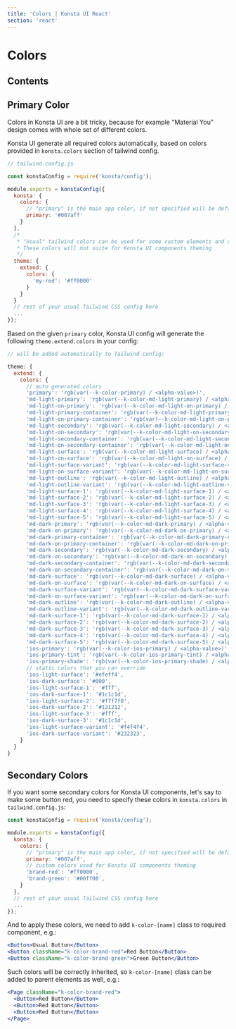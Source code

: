 ```yaml
---
title: 'Colors | Konsta UI React'
section: 'react'
---
```


# Colors

## Contents

## Primary Color

Colors in Konsta UI are a bit tricky, because for example "Material You" design comes with whole set of different colors.

Konsta UI generate all required colors automatically, based on colors provided in `konsta.colors` section of tailwind config.

```js
// tailwind.config.js

const konstaConfig = require('konsta/config');

module.exports = konstaConfig({
  konsta: {
    colors: {
      // "primary" is the main app color, if not specified will be default to '#007aff'
      primary: '#007aff'
    }
  },
  /*
   * "Usual" tailwind colors can be used for some custom elements and styling.
   * These colors will not suite for Konsta UI components theming
   */
  theme: {
    extend: {
      colors: {
        'my-red': '#ff0000'
      }
    }
  }
  // rest of your usual Tailwind CSS config here
  ...
});

```

Based on the given `primary` color, Konsta UI config will generate the following `theme.extend.colors` in your config:

```js
// will be added automatically to Tailwind config:

theme: {
  extend: {
    colors: {
      // auto generated colors
      'primary': 'rgb(var(--k-color-primary) / <alpha-value>)',
      'md-light-primary': 'rgb(var(--k-color-md-light-primary) / <alpha-value>)',
      'md-light-on-primary': 'rgb(var(--k-color-md-light-on-primary) / <alpha-value>)',
      'md-light-primary-container': 'rgb(var(--k-color-md-light-primary-container) / <alpha-value>)',
      'md-light-on-primary-container': 'rgb(var(--k-color-md-light-on-primary-container) / <alpha-value>)',
      'md-light-secondary': 'rgb(var(--k-color-md-light-secondary) / <alpha-value>)',
      'md-light-on-secondary': 'rgb(var(--k-color-md-light-on-secondary) / <alpha-value>)',
      'md-light-secondary-container': 'rgb(var(--k-color-md-light-secondary-container) / <alpha-value>)',
      'md-light-on-secondary-container': 'rgb(var(--k-color-md-light-on-secondary-container) / <alpha-value>)',
      'md-light-surface': 'rgb(var(--k-color-md-light-surface) / <alpha-value>)',
      'md-light-on-surface': 'rgb(var(--k-color-md-light-on-surface) / <alpha-value>)',
      'md-light-surface-variant': 'rgb(var(--k-color-md-light-surface-variant) / <alpha-value>)',
      'md-light-on-surface-variant': 'rgb(var(--k-color-md-light-on-surface-variant) / <alpha-value>)',
      'md-light-outline': 'rgb(var(--k-color-md-light-outline) / <alpha-value>)',
      'md-light-outline-variant': 'rgb(var(--k-color-md-light-outline-variant) / <alpha-value>)',
      'md-light-surface-1': 'rgb(var(--k-color-md-light-surface-1) / <alpha-value>)',
      'md-light-surface-2': 'rgb(var(--k-color-md-light-surface-2) / <alpha-value>)',
      'md-light-surface-3': 'rgb(var(--k-color-md-light-surface-3) / <alpha-value>)',
      'md-light-surface-4': 'rgb(var(--k-color-md-light-surface-4) / <alpha-value>)',
      'md-light-surface-5': 'rgb(var(--k-color-md-light-surface-5) / <alpha-value>)',
      'md-dark-primary': 'rgb(var(--k-color-md-dark-primary) / <alpha-value>)',
      'md-dark-on-primary': 'rgb(var(--k-color-md-dark-on-primary) / <alpha-value>)',
      'md-dark-primary-container': 'rgb(var(--k-color-md-dark-primary-container) / <alpha-value>)',
      'md-dark-on-primary-container': 'rgb(var(--k-color-md-dark-on-primary-container) / <alpha-value>)',
      'md-dark-secondary': 'rgb(var(--k-color-md-dark-secondary) / <alpha-value>)',
      'md-dark-on-secondary': 'rgb(var(--k-color-md-dark-on-secondary) / <alpha-value>)',
      'md-dark-secondary-container': 'rgb(var(--k-color-md-dark-secondary-container) / <alpha-value>)',
      'md-dark-on-secondary-container': 'rgb(var(--k-color-md-dark-on-secondary-container) / <alpha-value>)',
      'md-dark-surface': 'rgb(var(--k-color-md-dark-surface) / <alpha-value>)',
      'md-dark-on-surface': 'rgb(var(--k-color-md-dark-on-surface) / <alpha-value>)',
      'md-dark-surface-variant': 'rgb(var(--k-color-md-dark-surface-variant) / <alpha-value>)',
      'md-dark-on-surface-variant': 'rgb(var(--k-color-md-dark-on-surface-variant) / <alpha-value>)',
      'md-dark-outline': 'rgb(var(--k-color-md-dark-outline) / <alpha-value>)',
      'md-dark-outline-variant': 'rgb(var(--k-color-md-dark-outline-variant) / <alpha-value>)',
      'md-dark-surface-1': 'rgb(var(--k-color-md-dark-surface-1) / <alpha-value>)',
      'md-dark-surface-2': 'rgb(var(--k-color-md-dark-surface-2) / <alpha-value>)',
      'md-dark-surface-3': 'rgb(var(--k-color-md-dark-surface-3) / <alpha-value>)',
      'md-dark-surface-4': 'rgb(var(--k-color-md-dark-surface-4) / <alpha-value>)',
      'md-dark-surface-5': 'rgb(var(--k-color-md-dark-surface-5) / <alpha-value>)',
      'ios-primary': 'rgb(var(--k-color-ios-primary) / <alpha-value>)',
      'ios-primary-tint': 'rgb(var(--k-color-ios-primary-tint) / <alpha-value>)',
      'ios-primary-shade': 'rgb(var(--k-color-ios-primary-shade) / <alpha-value>)'
      // static colors that you can override
      'ios-light-surface': '#efeff4',
      'ios-dark-surface': '#000',
      'ios-light-surface-1': '#fff',
      'ios-dark-surface-1': '#1c1c1d',
      'ios-light-surface-2': '#f7f7f8',
      'ios-dark-surface-2': '#121212',
      'ios-light-surface-3': '#fff',
      'ios-dark-surface-3': '#1c1c1d',
      'ios-light-surface-variant': '#f4f4f4',
      'ios-dark-surface-variant': '#232323',
    }
  }
}
```

## Secondary Colors

If you want some secondary colors for Konsta UI components, let's say to make some button red, you need to specify these colors in `konsta.colors` in `tailwind.config.js`:

```js
const konstaConfig = require('konsta/config');

module.exports = konstaConfig({
  konsta: {
    colors: {
      // "primary" is the main app color, if not specified will be default to '#007aff'
      primary: '#007aff',
      // custom colors used for Konsta UI components theming
      'brand-red': '#ff0000',
      'brand-green': '#00ff00',
    }
  },
  // rest of your usual Tailwind CSS config here
  ...
});

```

And to apply these colors, we need to add `k-color-[name]` class to required component, e.g.:

```jsx
<Button>Usual Button</Button>
<Button className="k-color-brand-red">Red Button</Button>
<Button className="k-color-brand-green">Green Button</Button>
```

Such colors will be correctly inherited, so `k-color-[name]` class can be added to parent elements as well, e.g.:

```jsx
<Page className="k-color-brand-red">
  <Button>Red Button</Button>
  <Button>Red Button</Button>
  <Button>Red Button</Button>
</Page>
```
